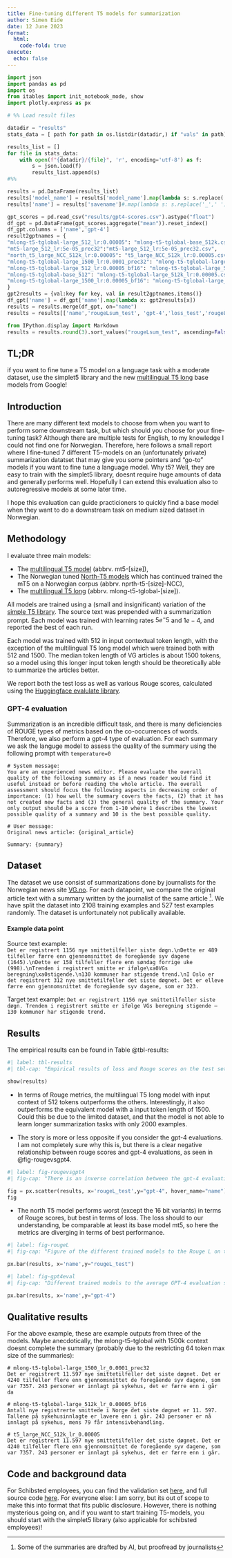 ```yaml
---
title: Fine-tuning different T5 models for summarization 
author: Simen Eide
date: 12 June 2023
format:
  html:
    code-fold: true
execute:
  echo: false
---
```


```python

import json
import pandas as pd
import os
from itables import init_notebook_mode, show
import plotly.express as px

# %% Load result files

datadir = "results"
stats_data = [ path for path in os.listdir(datadir,) if "vals" in path]

results_list = []
for file in stats_data:
    with open(f"{datadir}/{file}", 'r', encoding='utf-8') as f:
        s = json.load(f)
        results_list.append(s)
#%%

results = pd.DataFrame(results_list)
results['model_name'] = results['model_name'].map(lambda s: s.replace('/',' '))
results['name'] = results['savename']#.map(lambda s: s.replace('_',' '))

gpt_scores = pd.read_csv("results/gpt4-scores.csv").astype("float")
df_gpt = pd.DataFrame(gpt_scores.aggregate("mean")).reset_index()
df_gpt.columns = ['name','gpt-4']
result2gptnames = {
"mlong-t5-tglobal-large_512_lr:0.00005": "mlong-t5-tglobal-base_512k.csv",
"mt5-large_512_lr:5e-05_prec32":"mt5-large_512_lr:5e-05_prec32.csv",
"north_t5_large_NCC_512k_lr:0.00005": "t5_large_NCC_512k_lr:0.00005.csv",
"mlong-t5-tglobal-large_1500_lr:0.0001_prec32": "mlong-t5-tglobal-large_1500_lr:0.0001_prec32.csv",
"mlong-t5-tglobal-large_512_lr:0.00005_bf16": "mlong-t5-tglobal-large_512k_lr:0.00005_bf16.csv",
"mlong-t5-tglobal-base_512": "mlong-t5-tglobal-large_512k_lr:0.00005.csv",
"mlong-t5-tglobal-large_1500_lr:0.00005_bf16": "mlong-t5-tglobal-large_1500k_lr:0.00005_bf16.csv"
}
gpt2results = {val:key for key, val in result2gptnames.items()}
df_gpt['name'] = df_gpt['name'].map(lambda x: gpt2results[x])
results = results.merge(df_gpt, on="name")
results = results[['name','rougeLsum_test', 'gpt-4','loss_test','rougeL_test','rouge1_test','rouge2_test']] # 'loss_train',

from IPython.display import Markdown
results = results.round(3).sort_values("rougeLsum_test", ascending=False)

```

## TL;DR 
if you want to fine tune a T5 model on a language task with a moderate dataset, use the simplet5 library and the new [multilingual T5 long](https://huggingface.co/agemagician/mlong-t5-tglobal-large) base models from Google!

## Introduction
There are many different text models to choose from when you want to perform some downstream task, but which should you choose for your fine-tuning task?
Although there are multiple tests for English, to my knowledge I could not find one for Norwegian. Therefore, here follows a small report where I fine-tuned 7 different T5-models on an (unfortunately private) summarization datatset that may give you some pointers and "go-to" models if you want to fine tune a language model. 
Why t5? Well, they are easy to train with the simplet5 library, doesnt require huge amounts of data and generally performs well. Hopefully I can extend this evaluation also to autoregressive models at some later time.

I hope this evaluation can guide practicioners to quickly find a base model when they want to do a downstream task on medium sized dataset in Norwegian.


## Methodology
I evaluate three main models: 

- The [multilingual T5 model](https://huggingface.co/google/mt5-large) (abbrv. mt5-[size]),  
- The Norwegian tuned [North-T5 models](https://huggingface.co/north/t5_large_NCC) which has continued trained the  mT5 on a Norwegian corpus (abbrv. nprth-t5-[size]-NCC),  
- The [multilingual T5 long](https://huggingface.co/agemagician/mlong-t5-tglobal-large) (abbrv. mlong-t5-tglobal-[size]).

All models are trained using a (small and insignificant) variation of the [simple T5 library](https://github.com/Shivanandroy/simpleT5).
The source text was prepended with a summarization prompt.
Each model was trained with learning rates $5e^-5$ and $1e-4$, and reported the best of each run.

Each model was trained with 512 in input contextual token length, with the exception of the multilingual T5 long model which were trained both with 512 and 1500.
The median token length of VG articles is about 1500 tokens, so a model using this longer input token length should be theoretically able to summarize the articles better.

We report both the test loss as well as various Rouge scores, calculated using the [Huggingface evalulate library](https://github.com/huggingface/evaluate).

### GPT-4 evaluation
Summarization is an incredible difficult task, and there is many deficiencies of ROUGE types of metrics based on the co-occurrences of words. Therefore, we also perform a gpt-4 type of evaluation.
For each summary we ask the languge model to assess the quality of the summary using the following prompt with `temperature=0`
```
# System message:
You are an experienced news editor. Please evaluate the overall quality of the following summary as if a news reader would find it useful instead or before reading the whole article. The overall assessment should focus the following aspects in decreasing order of importance: (1) how well the summary covers the facts, (2) that it has not created new facts and (3) the general quality of the summary. Your only output should be a score from 1-10 where 1 describes the lowest possible quality of a summary and 10 is the best possible quality.

# User message:
Original news article: {original_article}

Summary: {summary}
```

## Dataset
The dataset we use consist of summarizations done by journalists for the Norwegian news site [VG.no](https://vg.no). 
For each datapoint, we compare the original article text with a summary written by the journalist of the same article ^[Some of the summaries are drafted by AI, but proofread by journalists]. We have split the dataset into 2108 training examples and 527 test examples randomly. The dataset is unfortunately not publically available.

#### Example data point

Source text example:  
```Det er registrert 1156 nye smittetilfeller siste døgn.\nDette er 489 tilfeller færre enn gjennomsnittet de foregående syv dagene (1645).\nDette er 158 tilfeller flere enn søndag forrige uke (998).\nTrenden i registrert smitte er ifølge\xa0VGs beregning\xa0stigende.\n130 kommuner har stigende trend.\nI Oslo er det registrert 312 nye smittetilfeller det siste døgnet. Det er elleve færre enn gjennomsnittet de foregående syv dagene, som er 323.```

Target text example:
```Det er registrert 1156 nye smittetilfeller siste døgn. Trenden i registrert smitte er ifølge VGs beregning stigende – 130 kommuner har stigende trend.```

## Results
The empirical results can be found in Table @tbl-results:

```python
#| label: tbl-results
#| tbl-cap: "Empirical results of loss and Rouge scores on the test set"

show(results)
```


- In terms of Rouge metrics, the multilingual T5 long model with input context of 512 tokens outperforms the others.
Interestingly, it also outperforms the equivalent model with a input token length of 1500.
Could this be due to the limited dataset, and that the model is not able to learn longer summarization tasks with only 2000 examples.

- The story is more or less opposite if you consider the gpt-4 evaluations. I am not completely sure why this is, but there is a clear negative relationship between rouge scores and gpt-4 evaluations, as seen in @fig-rougevsgpt4.

```python
#| label: fig-rougevsgpt4
#| fig-cap: "There is an inverse correlation between the gpt-4 evaluation score and the rouge metric."

fig = px.scatter(results, x='rougeL_test',y="gpt-4", hover_name="name")
fig
```

- The north T5 model performs worst (except the 16 bit variants) in terms of Rouge scores, but best in terms of loss.
The loss should to our understanding, be comparable at least its base model mt5, so here the metrics are diverging in terms of best performance.

```python
#| label: fig-rougeL
#| fig-cap: "Figure of the different trained models to the Rouge L on the test set"

px.bar(results, x='name',y="rougeL_test")

```

```python
#| label: fig-gpt4eval
#| fig-cap: "Different trained models to the average GPT-4 evaluation score on the test set"

px.bar(results, x='name',y="gpt-4")
```

## Qualitative results
For the above example, these are example outputs from three of the models. Maybe anecdotically, the mlong-t5-tglobal with 1500k context doesnt complete the summary (probably due to the restricting 64 token max size of the summaries):

```
# mlong-t5-tglobal-large_1500_lr_0.0001_prec32
Det er registrert 11.597 nye smittetilfeller det siste døgnet. Det er 4240 tilfeller flere enn gjennomsnittet de foregående syv dagene, som var 7357. 243 personer er innlagt på sykehus, det er færre enn i går da

# mlong-t5-tglobal-large_512k_lr_0.00005_bf16
Antall nye registrerte smittede i Norge det siste døgnet er 11. 597. Tallene på sykehusinnlagte er lavere enn i går. 243 personer er nå innlagt på sykehus, mens 79 får intensivbehandling.

# t5_large_NCC_512k_lr_0.00005
Det er registrert 11.597 nye smittetilfeller det siste døgnet. Det er 4240 tilfeller flere enn gjennomsnittet de foregående syv dagene, som var 7357. 243 personer er innlagt på sykehus, det er færre enn i går.
```


## Code and background data
For Schibsted employees, you can find the validation set [here](https://docs.google.com/spreadsheets/d/19cU_MWYDNEvBLUj5G72fkBcVBNzQDg8ugnHGNz4U7vM/edit?usp=sharing), and full source code [here](https://github.schibsted.io/simen-eide/finetune-north-t5-summarization). For everyone else: I am sorry, but its out of scope to make this into format that fits public disclosure. However, there is nothing mysterious going on, and if you want to start training T5-models, you should start with the simplet5 library (also applicable for schibsted employees)!